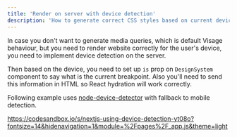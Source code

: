 ```yaml
---
title: 'Render on server with device detection'
description: 'How to generate correct CSS styles based on current device during server side rendering'
---
```


In case you don&apos;t want to generate media queries, which is default Visage behaviour, but you need to render website correctly for the user&apos;s device, you need to implement device detection on the server.

Then based on the device, you need to set up `is` prop on `DesignSystem` component to say what is the current breakpoint. Also you&apos;ll need to send this information in HTML so React hydration will work correctly.

Following example uses [node-device-detector](https://www.npmjs.com/package/node-device-detector) with fallback to mobile detection.

https://codesandbox.io/s/nextjs-using-device-detection-yt08o?fontsize=14&hidenavigation=1&module=%2Fpages%2F_app.js&theme=light
